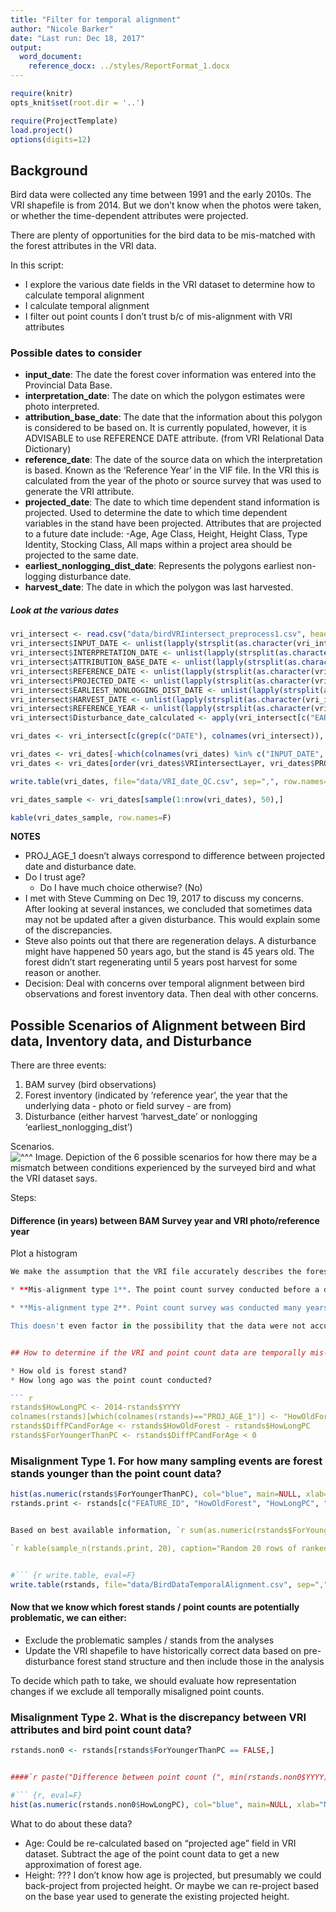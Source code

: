 ```yaml
---
title: "Filter for temporal alignment"
author: "Nicole Barker"
date: "Last run: Dec 18, 2017"
output: 
  word_document:
    reference_docx: ../styles/ReportFormat_1.docx
---
```

``` r
require(knitr)
opts_knit$set(root.dir = '..')
```

``` r
require(ProjectTemplate)
load.project()
options(digits=12)
```


## Background
Bird data were collected any time between 1991 and the early 2010s. The VRI shapefile is from 2014. But we don't know when the photos were taken, or whether the time-dependent attributes were projected. 

There are plenty of opportunities for the bird data to be mis-matched with the forest attributes in the VRI data. 

In this script: 

* I explore the various date fields in the VRI dataset to determine how to calculate temporal alignment
* I calculate temporal alignment
* I filter out point counts I don't trust b/c of mis-alignment with VRI attributes

### Possible dates to consider

* **input_date**: The date the forest cover information was entered into the Provincial Data Base.
* **interpretation_date**: The date on which the polygon estimates were photo interpreted.
* **attribution_base_date**: The date that the information about this polygon is considered to be based on. It is currently populated, however, it is ADVISABLE to use REFERENCE DATE attribute. (from VRI Relational Data Dictionary)
* **reference_date**: The date of the source data on which the interpretation is based. Known as the 'Reference Year' in the VIF file. In the VRI this is calculated from the year of the photo or source survey that was used to generate the VRI attribute.
* **projected_date**: The date to which time dependent stand information is projected. Used to determine the date to which time dependent variables in the stand have been projected. Attributes that are projected to a future date include: -Age, Age Class, Height, Height Class, Type Identity, Stocking Class, All maps within a project area should be projected to the same date.
* **earliest_nonlogging_dist_date**: Represents the polygons earliest non-logging disturbance date.
* **harvest_date**: The date in which the polygon was last harvested.

##### Look at the various dates

``` r
vri_intersect <- read.csv("data/birdVRIintersect_preprocess1.csv", header=T)
vri_intersect$INPUT_DATE <- unlist(lapply(strsplit(as.character(vri_intersect$INPUT_DATE), " "), function(x) {x[1]}))
vri_intersect$INTERPRETATION_DATE <- unlist(lapply(strsplit(as.character(vri_intersect$INTERPRETATION_DATE), " "), function(x) {x[1]}))
vri_intersect$ATTRIBUTION_BASE_DATE <- unlist(lapply(strsplit(as.character(vri_intersect$ATTRIBUTION_BASE_DATE), " "), function(x) {x[1]}))
vri_intersect$REFERENCE_DATE <- unlist(lapply(strsplit(as.character(vri_intersect$REFERENCE_DATE), " "), function(x) {x[1]}))
vri_intersect$PROJECTED_DATE <- unlist(lapply(strsplit(as.character(vri_intersect$PROJECTED_DATE), " "), function(x) {x[1]}))
vri_intersect$EARLIEST_NONLOGGING_DIST_DATE <- unlist(lapply(strsplit(as.character(vri_intersect$EARLIEST_NONLOGGING_DIST_DATE), " "), function(x) {x[1]}))
vri_intersect$HARVEST_DATE <- unlist(lapply(strsplit(as.character(vri_intersect$HARVEST_DATE), " "), function(x) {x[1]}))
vri_intersect$REFERENCE_YEAR <- unlist(lapply(strsplit(as.character(vri_intersect$REFERENCE_YEAR), " "), function(x) {x[1]}))
vri_intersect$Disturbance_date_calculated <- apply(vri_intersect[c("EARLIEST_NONLOGGING_DIST_DATE", "HARVEST_DATE")], MARGIN=1, FUN=function(x) {max(x, na.rm=T)})  

vri_dates <- vri_intersect[c(grep(c("DATE"), colnames(vri_intersect)), grep(c("YEAR"), colnames(vri_intersect)), which(colnames(vri_intersect) %in% c("PROJ_AGE_1", "VRIintersectLayer")))]

vri_dates <- vri_dates[-which(colnames(vri_dates) %in% c("INPUT_DATE", "ATTRIBUTION_BASE_DATE"))]
vri_dates <- vri_dates[order(vri_dates$VRIintersectLayer, vri_dates$PROJ_AGE_1),]

write.table(vri_dates, file="data/VRI_date_QC.csv", sep=",", row.names=F, col.names=T)

vri_dates_sample <- vri_dates[sample(1:nrow(vri_dates), 50),]

kable(vri_dates_sample, row.names=F)
```


**NOTES**

* PROJ_AGE_1 doesn't always correspond to difference between projected date and disturbance date. 
* Do I trust age? 
    * Do I have much choice otherwise? (No)
* I met with Steve Cumming on Dec 19, 2017 to discuss my concerns. After looking at several instances, we concluded that sometimes data may not be updated after a given disturbance. This would explain some of the discrepancies. 
* Steve also points out that there are regeneration delays. A disturbance might have happened 50 years ago, but the stand is 45 years old. The forest didn't start regenerating until 5 years post harvest for some reason or another. 
* Decision: Deal with concerns over temporal alignment between bird observations and forest inventory data. Then deal with other concerns.

## Possible Scenarios of Alignment between Bird data, Inventory data, and Disturbance

There are three events: 

1. BAM survey (bird observations)
2. Forest inventory (indicated by 'reference year', the year that the underlying data - photo or field survey - are from)
3. Disturbance (either harvest 'harvest_date' or nonlogging 'earliest_nonlogging_dist')

Scenarios. 
![ ^^^ Image. Depiction of the 6 possible scenarios for how there may be a mismatch between conditions experienced by the surveyed bird and what the VRI dataset says.](../metadata/VRI/Vri_bird_temporal_alignment_scenarios.jpg)



Steps: 

#### Difference (in years) between BAM Survey year and VRI photo/reference year

Plot a histogram


``` r




We make the assumption that the VRI file accurately describes the forest as of 2014*. There are a few ways the forest description may not accurately reflect what was on the ground when the birds were surveyed. 

* **Mis-alignment type 1**. The point count survey conducted before a disturbance. Big problem because we have no idea what the forest conditions were like when the birds were sampled. We need to cut these points. They're indicated when `(VRI date - date of point count)` is negative. 

* **Mis-alignment type 2**. Point count survey was conducted many years ago, and the forest has aged since then. The 2014 VRI shapefile will reflect an older forest than the birds experienced during the bird survey. This is potentially a smaller problem. 

This doesn't even factor in the possibility that the data were not accurate as of 2014. 


## How to determine if the VRI and point count data are temporally mis-aligned?

* How old is forest stand?
* How long ago was the point count conducted?

``` r
rstands$HowLongPC <- 2014-rstands$YYYY
colnames(rstands)[which(colnames(rstands)=="PROJ_AGE_1")] <- "HowOldForest"
rstands$DiffPCandForAge <- rstands$HowOldForest - rstands$HowLongPC
rstands$ForYoungerThanPC <- rstands$DiffPCandForAge < 0
``` 

### Misalignment Type 1. For how many sampling events are forest stands younger than the point count data?
``` r
hist(as.numeric(rstands$ForYoungerThanPC), col="blue", main=NULL, xlab="Number of Mis-aligned Stands", breaks=2)
rstands.print <- rstands[c("FEATURE_ID", "HowOldForest", "HowLongPC", "DiffPCandForAge", "ForYoungerThanPC")]


Based on best available information, `r sum(as.numeric(rstands$ForYoungerThanPC))` of `r nrow(rstands)` sampling events (`r round(100*(sum(as.numeric(rstands$ForYoungerThanPC) / nrow(rstands))), 2)` %) were conducted before a disturbance. 

`r kable(sample_n(rstands.print, 20), caption="Random 20 rows of ranked stands highlighting differences between projected forest age and when the point count survey in that stand was conducted", row.names=F)`


#``` {r write.table, eval=F}
write.table(rstands, file="data/BirdDataTemporalAlignment.csv", sep=",", row.names=F, col.names=T)
```

#### Now that we know which forest stands / point counts are potentially problematic, we can either:

* Exclude the problematic samples / stands from the analyses
* Update the VRI shapefile to have historically correct data based on pre-disturbance forest stand structure and then include those in the analysis

To decide which path to take, we should evaluate how representation changes if we exclude all temporally misaligned point counts. 


### Misalignment Type 2. What is the discrepancy between VRI attributes and bird point count data?

``` r
rstands.non0 <- rstands[rstands$ForYoungerThanPC == FALSE,]


####`r paste("Difference between point count (", min(rstands.non0$YYYY), "-", max(rstands.non0$YYYY),") and VRI (2014) data", sep="")`

#``` {r, eval=F}
hist(as.numeric(rstands.non0$HowLongPC), col="blue", main=NULL, xlab="No. of Years", breaks=15, ylab="No. Point Count Surveys")
```

What to do about these data? 

* Age: Could be re-calculated based on "projected age" field in VRI dataset. Subtract the age of the point count data to get a new approximation of forest age. 
* Height: ??? I don't know how age is projected, but presumably we could back-project from projected height. Or maybe we can re-project based on the base year used to generate the existing projected height. 